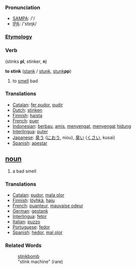 === Pronunciation ===
*[[w:SAMPA|SAMPA]]: /'/
*[[w:IPA|IPA]]: /'stɪɳk/

===[[Etymology]]===
=== Verb === (stinks '''pl''', stinker, '''n''')

'''to stink''' ([[stank]] / [[stunk]], [[stunk]]'''pp''')

# to [[smell]] bad

=== Translations ===
*[[Catalan]]: [[fer pudor]], [[pudir]]
*[[Dutch]]: [[stinken]]
*[[Finnish]]: [[haista]]
*[[French]]: [[puer]]
*[[Indonesian]]: [[bau|berbau]], [[amis]], [[sengat|menyengat]], [[sengat|menyengat]] [[hidung]]
*[[Interlingua]]: [[puter]]
*[[Japanese]]: [[臭う]] ([[におう]], niou), [[臭い]] ([[くさい]], kusai)
*[[Spanish]]: [[apestar]]

== [[noun]] ==
# a bad smell

=== Translations ===
*[[Catalan]]: [[pudor]], [[mala olor]]
*[[Finnish]]: [[löyhkä]], [[haju]]
*[[French]]: [[puanteur]], [[mauvaise odeur]]
*[[German]]: [[gestank]]
*[[Interlingua]]: [[fetor]]
*[[Italian]]: [[puzzo]] 
*[[Portuguese]]: [[fedor]] 
*[[Spanish]]: [[hedor]],  [[mal olor]]

===Related Words===
:[[stinkbomb]]
:"stink machine" (rare)